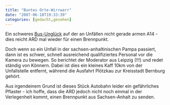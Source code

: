 ```yaml
---
title: "Buntes Orte-Wirrwarr"
date: "2007-06-18T19:33:39"
categories: [gedacht,gesehen]
---
```


Ein schweres [Bus-Unglück](http://www.mdr.de/mdr1-radio-sachsen-anhalt/4603994.html) auf der an Unfällen nicht gerade armen A14 - dies reicht ARD mal wieder für einen Brennpunkt.

Doch wenn so ein Unfall in der sachsen-anhaltinischen Pampa passiert, dann ist es schwer, schnell ausreichend qualifiziertes Personal vor die Kamera zu bewegen. So berichtet der Moderator aus Leipzig (!!!) und redet ständig von Könnern. Dabei ist dies ein kleines Kaff 10km von der Unfallstelle entfernt, während die Ausfahrt Plötzkau zur Kreisstadt Bernburg gehört.

Aus irgendeinem Grund ist dieses Stück Autobahn leider ein gefährliches Pflaster - ich hoffe, dass die ARD jedoch nicht noch einmal in der Verlegenheit kommt, einen Brennpunkt aus Sachsen-Anhalt zu senden.
